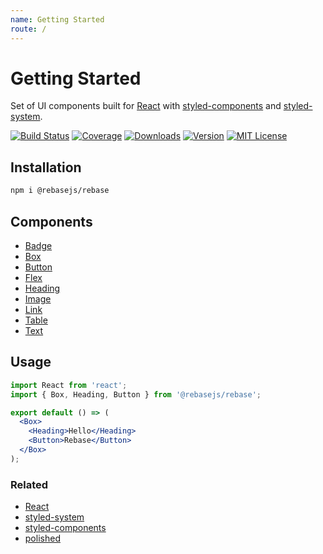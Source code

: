 ```yaml
---
name: Getting Started
route: /
---
```



# Getting Started

Set of UI components built for [React][] with [styled-components][] and [styled-system][].

[![Build Status][badge]][travis]
[![Coverage][coverage-badge]][coverage]
[![Downloads][downloads-badge]][npm]
[![Version][version-badge]][npm]
[![MIT License][license-badge]](LICENSE.md)

[badge]: https://flat.badgen.net/travis/rebasejs/rebase/master
[travis]: https://travis-ci.org/rebasejs/rebase
[coverage-badge]: https://flat.badgen.net/codecov/c/github/rebasejs/rebase
[coverage]: https://codecov.io/github/rebasejs/rebase
[downloads-badge]: https://flat.badgen.net/npm/dw/@rebasejs/rebase
[version-badge]: https://flat.badgen.net/npm/v/@rebasejs/rebase
[license-badge]: https://flat.badgen.net/badge/license/MIT/blue
[npm]: https://npmjs.com/package/@rebasejs/rebase

## Installation

```bash
npm i @rebasejs/rebase
```

## Components

- [Badge](/components/badge)
- [Box](/components/box)
- [Button](/components/button)
- [Flex](/components/flex)
- [Heading](/components/heading)
- [Image](/components/image)
- [Link](/components/link)
- [Table](/components/table)
- [Text](/components/text)

## Usage

```jsx
import React from 'react';
import { Box, Heading, Button } from '@rebasejs/rebase';

export default () => (
  <Box>
    <Heading>Hello</Heading>
    <Button>Rebase</Button>
  </Box>
);
```

### Related

- [React][]
- [styled-system][]
- [styled-components][]
- [polished][]

[https://rebasejs.com]: https://rebasejs.com
[react]: https://reactjs.org/
[styled-components]: https://www.styled-components.com/
[styled-system]: https://styled-system.com/
[polished]: https://polished.js.org/
